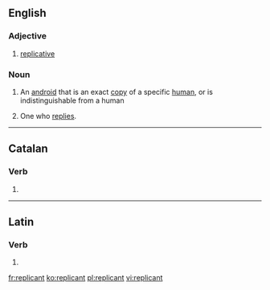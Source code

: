 ==English==

===Adjective===
{{en-adj}}

# [[replicative]]

===Noun===
{{en-noun}}

# {{context|science fiction}} An [[android]] that is an exact [[copy]] of a specific [[human]], or is indistinguishable from a human
# {{context|archaic}} One who [[reply|replies]].

----

==Catalan==

===Verb===
{{head|ca|verb form}}

# {{ca-verb form of|t=pres|m=ptc|replicar}}

----

==Latin==

===Verb===
{{la-verb-form|replicant}}

# {{conjugation of|replico|replicō|3|p|pres|act|ind|lang=la}}

[[fr:replicant]]
[[ko:replicant]]
[[pl:replicant]]
[[vi:replicant]]
